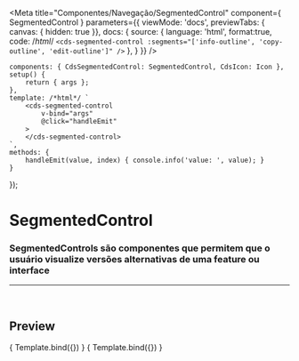 
<Meta
	title="Componentes/Navegação/SegmentedControl"
	component={ SegmentedControl }
	parameters={{
		viewMode: 'docs',
		previewTabs: { canvas: { hidden: true }},
		docs: {
			source: {
				language: 'html',
				format:true,
				code: /*html*/ 
`<cds-segmented-control
	:segments="['info-outline', 'copy-outline', 'edit-outline']"
/>`
			},
		}
	}}
/>

	components: { CdsSegmentedControl: SegmentedControl, CdsIcon: Icon },
	setup() {
		return { args };
	},
	template: /*html*/ `
		<cds-segmented-control
			v-bind="args"
			@click="handleEmit"
		>
		</cds-segmented-control>
	`,
	methods: {
		handleEmit(value, index) { console.info('value: ', value); }
	}
});

# SegmentedControl

### SegmentedControls são componentes que permitem que o usuário visualize versões alternativas de uma feature ou interface
---
<br />

## Preview

<Canvas>
	<Story
		name="SegmentedControl1"
		args={{
			segments: ['info-outline', 'copy-outline', 'edit-outline'],
			withIcon: false,
		}}
	>
		{ Template.bind({}) }
	</Story>
</Canvas>

<ArgsTable story="SegmentedControl1" />

<Canvas>
	<Story
		name="SegmentedControl2"
		args={{
			segments: ['info-outline', 'copy-outline', 'edit-outline'],
			segmentsTooltipText: ['info', 'copiar', 'editar'],
			withIcon: true,
		}}
	>
		{ Template.bind({}) }
	</Story>
</Canvas>

<ArgsTable story="SegmentedControl2" />